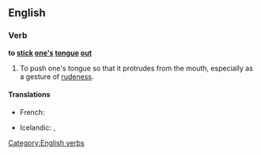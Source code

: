 ==English==

===Verb===
'''to [[stick]] [[one]][['s]] [[tongue]] [[out]]'''

# To push one's tongue so that it protrudes from the mouth, especially as a gesture of [[rudeness]].

====Translations====
{{trans-top|to push one's tongue out}}
* French: {{t+|fr|tirer la langue}}
{{trans-mid}}
* Icelandic: {{t+|is|ulla}}, {{t+|is|reka út úr sér tunguna}}
{{trans-bottom}}

[[Category:English verbs]]